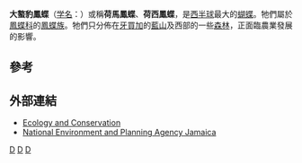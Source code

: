 {{NoteTA
|G1=Butterfly
}}
{{Speciesbox 
| taxon = Papilio homerus
| image = Papilio homerus.jpg
| status = EN
| status_system = IUCN2.3
| status_ref = <ref>http://www.iucnredlist.org/apps/redlist/details/15992/0 {{en}}</ref>
| binomial_authority= [[法布里齊烏斯|Fabricius]], 1793
}}

'''大螯豹鳳蝶'''（[[学名|学名]]：''{{lang|la|Papilio homerus}}''）或稱'''荷馬鳳蝶'''、'''荷西鳳蝶'''，是[[西半球|西半球]]最大的[[蝴蝶|蝴蝶]]。牠們屬於[[鳳蝶科|鳳蝶科]]的[[鳳蝶族|鳳蝶族]]。牠們只分佈在[[牙買加|牙買加]]的[[藍山|藍山]]及西部的一些[[森林|森林]]，正面臨農業發展的影響。

==參考==
{{reflist}}

==外部連結==
{{Commons|Papilio homerus}}
* [https://web.archive.org/web/20080308205314/http://www.jsdnp.org.jm/papilioho.htm  Ecology and Conservation]
* [https://web.archive.org/web/20070929014236/http://www.nrca.org/policies/policydescription_part3.htm National Environment and Planning Agency Jamaica]
{{Taxonbar|from=Q1756867}}

[[Category:鳳蝶屬|D]]
[[Category:牙買加動物|D]]
[[Category:1793年描述的昆虫|D]]